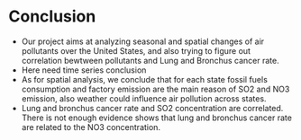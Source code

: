 # Conclusion
* Our project aims at analyzing seasonal and spatial changes of air pollutants over the United States, and also trying to figure out correlation bewtween pollutants and Lung and Bronchus cancer rate.
* Here need time series conclusion
* As for spatial analysis, we conclude that for each state fossil fuels consumption and factory emission are the main reason of SO2 and NO3 emission, also weather could influence air pollution across states.
* Lung and bronchus cancer rate and SO2 concentration are correlated. There is not enough evidence shows that lung and bronchus cancer rate are related to the NO3 concentration.
